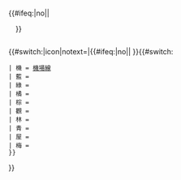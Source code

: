 <includeonly><div class="nowrap" style="white-space:nowrap;display:inline-block; vertical-align: middle;">{{#ifeq:{{{pantone|}}}|no||<div style="background-color: {{桃園捷運顏色|{{{1}}}}}; text-align: center; height: 1em; width: 1em;float:left;"></div>}}</div>{{#switch:{{{2}}}|icon|notext=|{{#ifeq:{{{pantone|}}}|no||&nbsp;}}{{#switch: {{{1}}}
 | 機 = [[桃園機場捷運|機場線]]
 | 藍 = [[桃園捷運藍線|{{Gray|藍線}}]]
 | 綠 = [[桃園捷運綠線|{{Gray|綠線}}]]
 | 橘 = [[桃園捷運橘線|{{Gray|橘線}}]]
 | 棕 = [[桃園捷運棕線|{{Gray|棕線}}]]
 | 觀 = [[桃園蘆竹觀音線|{{Gray|桃園蘆竹觀音線}}]]
 | 林 = [[林口龜山線|{{Gray|林口龜山線}}]]
 | 青 = [[桃園青埔線|{{Gray|桃園青埔線}}]]
 | 屋 = [[中壢新屋線|{{Gray|中壢新屋線}}]]
 | 梅 = [[內壢宋屋楊梅線|{{Gray|內壢宋屋楊梅線}}]]
 }}
}}</includeonly><noinclude>{{Documentation}}</noinclude>